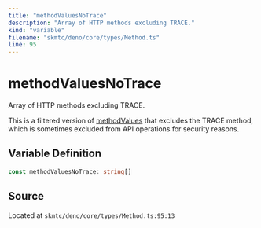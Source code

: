 ```yaml
---
title: "methodValuesNoTrace"
description: "Array of HTTP methods excluding TRACE."
kind: "variable"
filename: "skmtc/deno/core/types/Method.ts"
line: 95
---
```


# methodValuesNoTrace

Array of HTTP methods excluding TRACE.

This is a filtered version of [methodValues](./method-values.mdx) that excludes the TRACE method,
which is sometimes excluded from API operations for security reasons.

## Variable Definition

```typescript
const methodValuesNoTrace: string[]
```

## Source

Located at `skmtc/deno/core/types/Method.ts:95:13`
